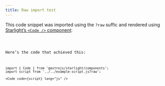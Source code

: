 ```yaml
---
title: Raw import test
---
```



This code snippet was imported using the `?raw` suffic and rendered using [Starlight’s `<Code />` component](https://starlight.astro.build/guides/components/#code):

<Code code={script} lang="js" />

Here’s the code that achieved this:

```mdx
import { Code } from '@astrojs/starlight/components';
import script from '../../example-script.js?raw';

<Code code={script} lang="js" />
```
